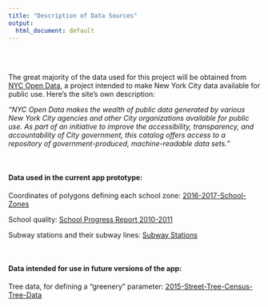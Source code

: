 ```yaml
---
title: "Description of Data Sources"
output:
  html_document: default
---
```



\
\


The great majority of the data used for this project will be obtained from [NYC Open Data](https://data.cityofnewyork.us/), a project intended to make New York City data available for public use. Here's the site's own description:

*"NYC Open Data makes the wealth of public data generated by various New York City agencies and other City organizations available for public use. As part of an initiative to improve the accessibility, transparency, and accountability of City government, this catalog offers access to a repository of government-produced, machine-readable data sets."*

\


#### Data used in the current app prototype: 

Coordinates of polygons defining each school zone: [2016-2017-School-Zones](https://data.cityofnewyork.us/Education/2016-2017-School-Zones/ux7j-iww6) 

School quality: [School Progress Report 2010-2011](https://data.cityofnewyork.us/Education/School-Progress-Report-2010-2011/upwt-zvh3)

Subway stations and their subway lines: [Subway Stations](https://data.cityofnewyork.us/Transportation/Subway-Stations/arq3-7z49)

\


#### Data intended for use in future versions of the app: 

Tree data, for defining a "greenery" parameter: [2015-Street-Tree-Census-Tree-Data](https://data.cityofnewyork.us/Environment/2015-Street-Tree-Census-Tree-Data/uvpi-gqnh)




